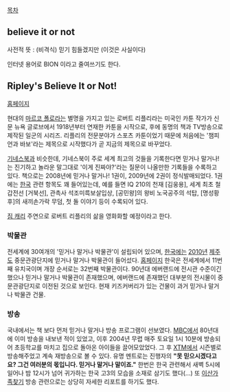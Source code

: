 [[목차]]

== believe it or not ==
사전적 뜻 : (비격식) 믿기 힘들겠지만 (이것은 사실이다) 

인터넷 용어로 BION 이라고 줄여쓰기도 한다.

== Ripley's Believe It or Not!  ==
[http://www.ripleys.com/ 홈페이지]

현대의 [[마르코 폴로]]라는 별명을 가지고 있는 로버트 리플리라는 미국인 카툰 작가가 신문 뉴욕 글로브에서 1918년부터 연재한 카툰을 시작으로, 후에 동명의 책과 TV방송으로 제작된 일군의 시리즈. 리플리의 전문분야가 스포츠 카툰이었기 때문에 처음에는 '챔피언과 바보'라는 제목으로 시작했다가 곧 지금의 제목으로 바꾸었다.

[[기네스북]]과 비슷한데, 기네스북이 주로 세계 최고의 것들을 기록한다면 믿거나 말거나!는 진기하고 놀라운 말그대로 '이게 진짜야?'라는 질문이 나올만한 기록들을 수록하고 있다. 책으로는 2008년에 믿거나 말거나! 1권이, 2009년에 2권이 정식발매되었다. 1권에는 [[한국]] 관련 항목도 꽤 들어있는데, 예를 들면 IQ 210의 천재 [김웅용], 세계 최초 철갑전선 [거북선], 관촉사 석조미륵보살입상, [공민왕]의 왕비 노국공주의 석탑, [명성황후]의 새끼손가락 무덤, 첫 돌 이야기 등이 수록되어 있다.

[[짐 캐리]] 주연으로 로버트 리플리의 삶을 영화화할 예정이라고 한다.

=== 박물관 ===
전세계에 30여개의 '믿거나 말거나 박물관'이 설립되어 있으며, [[한국]]에는 [[2010년]] [[제주도]] 중문관광단지에 믿거나 말거나 박물관이 들어섰다. [http://www.ripleysjeju.com/ 홈페이지] 한국은 전세계에서 11번째 유치국이며 개장 순서로는 32번째 박물관이다. 90년대 에버랜드에 전시관 수준이긴 했으나 믿거나 말거나 박물관이 존재했으며, 에버랜드에 존재했던 대부분의 전시물이 중문관광단지로 이전된 것으로 보인다. 현재 키즈커버리가 있는 건물이 과거 믿거나 말거나 박물관 건물. 

=== 방송 ===
국내에서는 책 보다 먼저 믿거나 말거나 방송 프로그램이 선보였다. [[MBC]]에서 80년대에 이미 방송을 내보낸 적이 있었고, 이후 2004년 무렵 매주 토요일 1시 10분에 방송되어 초등학교를 마치고 집으로 돌아온 아이들을 끌어모았었다. 그 후 [[XTM]]에서 시즌별로 방송해주었고 계속 재방송으로 볼 수 있다. 유명 멘트로는 진행자의 '''"못 믿으시겠다고요? 그건 여러분의 몫입니다. 믿거나 말거나 말이죠."''' 한번은 한국 관련해서 새벽 5시에 일어나 밤 12시가 넘어 귀가하는 한국 고3의 모습을 소재로 삼기도 했다(...) 또 [[이산가족찾기]] 방송 관련으로는 상당히 자세한 리포트를 하기도 했다.
